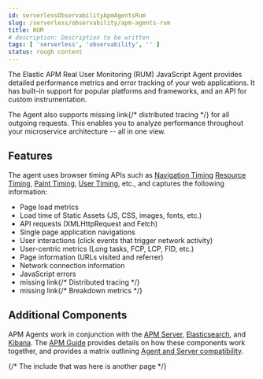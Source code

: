 ```yaml
---
id: serverlessObservabilityApmAgentsRum
slug: /serverless/observability/apm-agents-rum
title: RUM
# description: Description to be written
tags: [ 'serverless', 'observability', '' ]
status: rough content
---
```



<RoughContent />

<div id="intro"></div>

The Elastic APM Real User Monitoring (RUM) JavaScript Agent provides detailed performance metrics and error tracking of your web applications.
It has built-in support for popular platforms and frameworks, and an API for custom instrumentation.

The Agent also supports <DocBadge><DocIcon size="s" type="unlink" title="missing link"/> missing link</DocBadge>{/*  <DocLink id="enApmAgentRumJsDistributedTracingGuide">distributed tracing</DocLink> */} for all outgoing requests.
This enables you to analyze performance throughout your microservice architecture -- all in one view.

<div id="features"></div>

## Features

The agent uses browser timing APIs such as [Navigation Timing](https://w3c.github.io/navigation-timing/)
[Resource Timing](https://w3c.github.io/resource-timing/), [Paint Timing](https://w3c.github.io/paint-timing/), [User Timing](https://w3c.github.io/user-timing/), etc., and
captures the following information:

* <DocLink id="serverlessObservabilityApmAgentsRumSupportedTechnologies" section="page-load-metrics">Page load metrics</DocLink>
* Load time of Static Assets (JS, CSS, images, fonts, etc.)
* API requests (XMLHttpRequest and Fetch)
* Single page application navigations
* <DocLink id="serverlessObservabilityApmAgentsRumSupportedTechnologies" section="user-interactions">User interactions</DocLink> (click events that trigger network activity)
* <DocLink id="serverlessObservabilityApmAgentsRumSupportedTechnologies" section="user-centric-metrics">User-centric metrics</DocLink> (Long tasks, FCP, LCP, FID, etc.)
* Page information (URLs visited and referrer)
* Network connection information
* JavaScript errors
* <DocBadge><DocIcon size="s" type="unlink" title="missing link"/> missing link</DocBadge>{/*  <DocLink id="enApmAgentRumJsDistributedTracingGuide">Distributed tracing</DocLink> */}
* <DocBadge><DocIcon size="s" type="unlink" title="missing link"/> missing link</DocBadge>{/*  <DocLink id="enApmAgentRumJsBreakdownMetricsDocs">Breakdown metrics</DocLink> */}

<div id="additional-components"></div>

## Additional Components

APM Agents work in conjunction with the [APM Server](((apm-guide-ref))/index.html), [Elasticsearch](((ref))/index.html), and [Kibana](((kibana-ref))/index.html).
The [APM Guide](((apm-guide-ref))/index.html) provides details on how these components work together,
and provides a matrix outlining [Agent and Server compatibility](((apm-guide-ref))/agent-server-compatibility.html).

{/* The include that was here is another page */}
